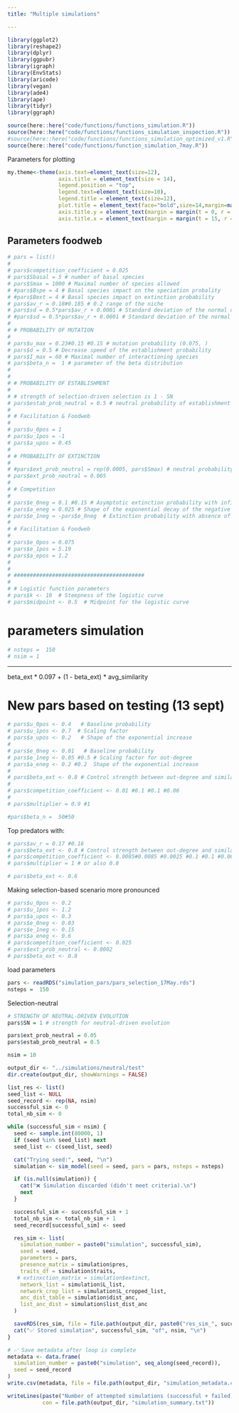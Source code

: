 ```yaml
---
title: "Multiple simulations"

---
```



```r
library(ggplot2)
library(reshape2)
library(dplyr)
library(ggpubr)
library(igraph)
library(EnvStats)
library(aricode)
library(vegan)
library(ade4)
library(ape)
library(tidyr)
library(ggraph)

source(here::here("code/functions/functions_simulation.R")) 
source(here::here("code/functions/functions_simulation_inspection.R"))
#source(here::here("code/functions/functions_simulation_optimized_v1.R"))
source(here::here("code/functions/function_simulation_7may.R"))
```


Parameters for plotting

```r
my.theme<-theme(axis.text=element_text(size=12),
                axis.title = element_text(size = 14),
                legend.position = "top",
                legend.text=element_text(size=10),
                legend.title = element_text(size=12),
                plot.title = element_text(face="bold",size=14,margin=margin(0,0,20,0),hjust = 0.5),
                axis.title.y = element_text(margin = margin(t = 0, r = 15, b = 0, l = 0)),
                axis.title.x = element_text(margin = margin(t = 15, r = 0, b = 0, l = 0)))
```




## Parameters foodweb

```r
# pars = list()
# 
# pars$competition_coefficient = 0.025
# pars$Sbasal = 5 # number of basal species
# pars$Smax = 1000 # Maximal number of species allowed
# #pars$Bspe = 4 # Basal species impact on the speciation probality
# #pars$Bext = 4 # Basal species impact on extinction probability
# pars$av_r = 0.18#0.185 # 0.2 range of the niche
# pars$sd = 0.5*pars$av_r + 0.0001 # Standard deviation of the normal distribution used to calculate the niche optimum trait of a new species
# #pars$sd = 0.5*pars$av_r + 0.0001 # Standard deviation of the normal distribution used to calculate the niche optimum trait of a new species
# 
# # PROBABILITY OF MUTATION
# 
# pars$u_max = 0.23#0.15 #0.15 # mutation probability (0.075, )
# pars$d = 0.5 # Decrease speed of the establishment probability
# pars$I_max = 60 # Maximal number of interactioning species
# pars$beta_n =  1 # parameter of the beta distribution 
# 
# 
# # PROBABILITY OF ESTABLISHMENT
# 
# # strength of selection-driven selection is 1 - SN
# pars$estab_prob_neutral = 0.5 # neutral probability of establishment
# 
# # Facilitation & Foodweb
# 
# pars$u_0pos = 1  
# pars$u_1pos = -1 
# pars$a_upos = 0.45 
# 
# # PROBABILITY OF EXTINCTION
# 
# #pars$ext_prob_neutral = rep(0.0005, pars$Smax) # neutral probability of extinction
# pars$ext_prob_neutral = 0.005
# 
# # Competition
# 
# pars$e_0neg = 0.1 #0.15 # Asymptotic extinction probability with infinite negative interactions
# pars$a_eneg = 0.025 # Shape of the exponential decay of the negative extinction - interaction relationship
# pars$e_1neg = -pars$e_0neg  # Extinction probability with absence of interactions
# 
# # Facilitation & Foodweb
# 
# pars$e_0pos = 0.075 
# pars$e_1pos = 5.19 
# pars$a_epos = 1.2 
# 
# 
# #########################################
# 
# # Logistic function parameters
# pars$k <- 10  # Steepness of the logistic curve
# pars$midpoint <- 0.5  # Midpoint for the logistic curve

```


# parameters simulation

```r
# nsteps =  150
# nsim = 1

```




--------------------------
beta_ext * 0.097 + (1 - beta_ext) * avg_similarity

# New pars based on testing (13 sept)

```r
# pars$u_0pos <- 0.4   # Baseline probability
# pars$u_1pos <- 0.7  # Scaling factor
# pars$a_upos <- 0.2   # Shape of the exponential increase
# 
# pars$e_0neg <- 0.01   # Baseline probability
# pars$e_1neg <- 0.05 #0.5 # Scaling factor for out-degree
# pars$a_eneg <- 0.2 #0.2  Shape of the exponential increase
# 
# pars$beta_ext <- 0.8 # Control strength between out-degree and similarity
# 
# pars$competition_coefficient <- 0.01 #0.1 #0.1 #0.06
# 
# pars$multiplier = 0.9 #1

```

```r
#pars$beta_n =  50#50
```


Top predators with:


```r
# pars$av_r = 0.17 #0.16
# pars$beta_ext <- 0.8 # Control strength between out-degree and similarity
# pars$competition_coefficient <- 0.0085#0.0085 #0.0025 #0.1 #0.1 #0.06
# pars$multiplier = 1 # or also 0.8
```


```r
# pars$beta_ext <- 0.6
```


Making selection-based scenario more pronounced

```r
# pars$u_0pos <- 0.2
# pars$u_1pos <- 1.2
# pars$a_upos <- 0.3
# pars$e_0neg <- 0.03
# pars$e_1neg <- 0.15
# pars$a_eneg <- 0.6
# pars$competition_coefficient <- 0.025
# pars$ext_prob_neutral <- 0.0002
# pars$beta_ext <- 0.8
```


load parameters

```r
pars <- readRDS("simulation_pars/pars_selection_17May.rds")
nsteps =  150
```


Selection-neutral

```r
# STRENGTH OF NEUTRAL-DRIVEN EVOLUTION
pars$SN = 1 # strength for neutral-driven evolution

pars$ext_prob_neutral = 0.05
pars$estab_prob_neutral = 0.5
```


```r
nsim = 10
```





```r
output_dir <- "../simulations/neutral/test"
dir.create(output_dir, showWarnings = FALSE)

list_res <- list()
seed_list <- NULL
seed_record <- rep(NA, nsim)
successful_sim <- 0
total_nb_sim <- 0

while (successful_sim < nsim) {
  seed <- sample.int(80000, 1)
  if (seed %in% seed_list) next
  seed_list <- c(seed_list, seed)

  cat("Trying seed:", seed, "\n")
  simulation <- sim_model(seed = seed, pars = pars, nsteps = nsteps)

  if (is.null(simulation)) {
    cat("❌ Simulation discarded (didn't meet criteria).\n")
    next
  }

  successful_sim <- successful_sim + 1
  total_nb_sim <- total_nb_sim + 1
  seed_record[successful_sim] <- seed

  res_sim <- list(
    simulation_number = paste0("simulation", successful_sim),
    seed = seed,
    parameters = pars,
    presence_matrix = simulation$pres,
    traits_df = simulation$traits,
   # extinxction_matrix = simulation$extinct,
    network_list = simulation$L_list,
    network_crop_list = simulation$L_cropped_list,
    anc_dist_table = simulation$dist_anc,
    list_anc_dist = simulation$list_dist_anc
  )

  saveRDS(res_sim, file = file.path(output_dir, paste0("res_sim_", successful_sim, ".rds")))
  cat("✅ Stored simulation", successful_sim, "of", nsim, "\n")
}

# ✅ Save metadata after loop is complete
metadata <- data.frame(
  simulation_number = paste0("simulation", seq_along(seed_record)),
  seed = seed_record
)
write.csv(metadata, file = file.path(output_dir, "simulation_metadata.csv"), row.names = FALSE)

writeLines(paste("Number of attempted simulations (successful + failed):", total_nb_sim),
           con = file.path(output_dir, "simulation_summary.txt"))

```


